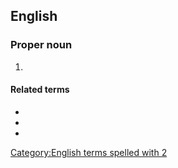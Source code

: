 ==English==

===Proper noun===
{{en-proper noun}}

# {{abbreviation of|2 Kings|lang=en}}

====Related terms====
* {{l|en|1 Kgs}}
* {{l|en|3 Kgs}}
* {{l|en|4 Kgs}}

[[Category:English terms spelled with 2]]